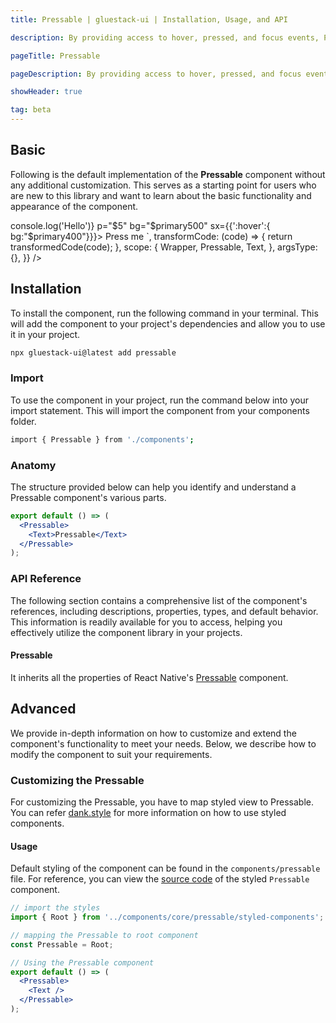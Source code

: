 ```yaml
---
title: Pressable | gluestack-ui | Installation, Usage, and API

description: By providing access to hover, pressed, and focus events, Pressable serves as a more flexible alternative to buttons at a lower level of abstraction. It is a useful primitive for advanced customization needs.

pageTitle: Pressable

pageDescription: By providing access to hover, pressed, and focus events, Pressable serves as a more flexible alternative to buttons at a lower level of abstraction. It is a useful primitive for advanced customization needs.

showHeader: true

tag: beta
---
```



<Meta title="components/Forms/Pressable" />



## Basic

Following is the default implementation of the **Pressable** component without any additional customization. This serves as a starting point for users who are new to this library and want to learn about the basic functionality and appearance of the component.

<AppProvider>
  <CodePreview
    showComponentRenderer={true}
    showArgsController={false}
    metaData={{
      code: `
 <Pressable
  onPress={() => console.log('Hello')} p="$5" bg="$primary500" sx={{':hover':{ bg:"$primary400"}}}>
  <Text color="white">Press me</Text>
</Pressable>
`,
      transformCode: (code) => {
        return transformedCode(code);
      },
      scope: {
        Wrapper,
        Pressable,
        Text,
      },
      argsType: {},
    }}
  />
</AppProvider>

## Installation

To install the component, run the following command in your terminal. This will add the component to your project's dependencies and allow you to use it in your project.

```bash
npx gluestack-ui@latest add pressable
```

### Import

To use the component in your project, run the command below into your import statement. This will import the component from your components folder.

```bash
import { Pressable } from './components';
```

### Anatomy

The structure provided below can help you identify and understand a Pressable component's various parts.

```jsx
export default () => (
  <Pressable>
    <Text>Pressable</Text>
  </Pressable>
);
```

### API Reference

The following section contains a comprehensive list of the component's references, including descriptions, properties, types, and default behavior. This information is readily available for you to access, helping you effectively utilize the component library in your projects.

#### Pressable

It inherits all the properties of React Native's [Pressable](https://reactnative.dev/docs/pressable#props) component.

## Advanced

We provide in-depth information on how to customize and extend the component's functionality to meet your needs. Below, we describe how to modify the component to suit your requirements.

### Customizing the Pressable

For customizing the Pressable, you have to map styled view to Pressable. You can refer [dank.style](https://dank.style/) for more information on how to use styled components.

#### Usage

Default styling of the component can be found in the `components/pressable` file. For reference, you can view the [source code](https://github.com/gluestack/gluestack-ui/blob/main/example/storybook/src/ui-components/Pressable) of the styled `Pressable` component.

```jsx
// import the styles
import { Root } from '../components/core/pressable/styled-components';

// mapping the Pressable to root component
const Pressable = Root;

// Using the Pressable component
export default () => (
  <Pressable>
    <Text />
  </Pressable>
);
```
